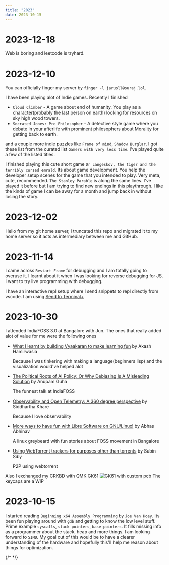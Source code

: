 ```yaml
---
title: "2023"
date: 2023-10-15
---
```


# 2023-12-18
Web is boring and leetcode is tryhard.

# 2023-12-10
You can officially finger my server by `finger -l jarusll@suraj.lol`.

I have been playing alot of Indie games. Recently I finished
- `Cloud Climber` - A game about end of humanity. You play as a character(probably the last person on earth) looking for resources on sky high wood towers.
- `Socrated Jones: Pro Philosopher` - A detective style game where you debate in your afterlife with prominent philosophers about Morality for getting back to earth.

and a couple more indie puzzles like `Frame of mind`, `Shadow Burglar`. I got these list from the curated list `Gamers with very less time`. I've played quite a few of the listed titles.

I finished playing this cute short game `Dr Langeskov, the tiger and the terribly cursed emrald`. Its about game development. You help the developer setup scenes for the game that you intended to play. Very meta, cute, recommended. `The Stanley Parable` is along the same lines. I've played it before but I am trying to find new endings in this playthrough. I like the kinds of game I can be away for a month and jump back in without losing the story.

# 2023-12-02
Hello from my git home server, I truncated this repo and migrated it to my home server so it acts as intermediary between me and GitHub.

# 2023-11-14
I came across `Restart Frame` for debugging and I am totally going to overuse it. I learnt about it when I was looking for reverse debugging for JS. I want to try live programming with debugging.

I have an interactive repl setup where I send snippets to repl directly from vscode. I am using [Send to Terminal+](https://marketplace.visualstudio.com/items?itemName=ivoh.sendtoterminalplus)

# 2023-10-30
I attended IndiaFOSS 3.0 at Bangalore with Jun. The ones that really added alot of value for me were the following ones
- [What I learnt by building Vyaakaran to make learning fun](https://indiafoss.net/2023/confirmed/d4febde6a4) by Akash Hamirwasia

  Because I was tinkering with making a language(beginners lisp) and the visualization would've helped alot

- [The Political Roots of AI Policy: Or Why Debiasing Is A Misleading Solution](https://indiafoss.net/2023/confirmed/ad58511227) by Anupam Guha

  The funnest talk at IndiaFOSS

- [Observability and Open Telemetry: A 360 degree perspective](https://indiafoss.net/2023/confirmed/50683b6320) by Siddhartha Khare

  Because I love observability

- [More ways to have fun with Libre Software on GNU/Linux!](https://indiafoss.net/2023/confirmed/18f7a37219) by Abhas Abhinav

  A linux greybeard with fun stories about FOSS movement in Bangalore

- [Using WebTorrent trackers for purposes other than torrents](https://indiafoss.net/2023/confirmed/Using%20WebTorrent%20trackers%20for%20purposes%20other%20than%20torrents) by Subin Siby

  P2P using webtorrent

Also I exchanged my CRKBD with QMK GK61
![GK61 with custom pcb](/Keeb60.jpg)
The keycaps are a WIP

# 2023-10-15
I started reading `Beginning x64 Assembly Programming` by `Joe Van Hoey`. Its been fun playing around with `gdb` and getting to know the low level stuff. Prime example `syscalls`, `stack pointers`, `base pointers`. It fills missing info as a programmer about the stack, heap and more things. I am looking forward to `SIMD`. My goal out of this would be to have a clearer understanding of the hardware and hopefully this'll help me reason about things for optimization.

{/* <style>
  @import url("https://fonts.googleapis.com/css2?family=Courier+Prime&display=swap");

  body {
    width: 72ch;

    word-wrap: break-word;
    overflow-wrap: break-word;

    font-family: 'Courier Prime', monospace;
    text-rendering: optimizeLegibility;
    line-height: 1.5rem;

    padding-left: 1rem;
    padding-right: 0.75rem;
    padding-top: 1rem;
    padding-bottom: 1rem;
  }

  code {
    font-weight: bold;
    background: black;
    color: white;
    padding: 0.2rem;
  }

  code:before {
    content: "`"
  }
  code:after {
    content: "`"
  }

  img {
    box-shadow: 5px 5px 0px black;
    border: 1px solid black;
    display: block;
    margin: 1rem 0;
    width: 99%;
  }

  a {
    padding: 0.2rem;
  }
  a:hover {
    color: white;
    background: black
  }
</style> */}
